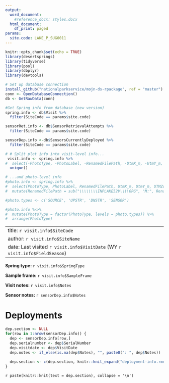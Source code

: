 ```yaml
---
output:
  word_document:
    #reference_docx: styles.docx
  html_document:
    df_print: paged
params:
  site.code: LAKE_P_SUG0011
---
```


```r
knitr::opts_chunk$set(echo = TRUE)
library(desertsprings)
library(tidyverse)
library(pool)
library(dbplyr)
library(devtools)

# Set up database connection
install_github("nationalparkservice/mojn-ds-rpackage", ref = "master")
conn <- OpenDatabaseConnection()
db <- GetRawData(conn)

#Get Spring info from database (new version)
spring.info <- db$Visit %>%
  filter(SiteCode == params$site.code)

sensorRet.info <- db$SensorRetrievalAttempts %>%
  filter(SiteCode == params$site.code)

sensorDep.info <-db$SensorsCurrentlyDeployed %>%
  filter(SiteCode == params$site.code)

# # Split plot info into visit-level info...
 visit.info <- spring.info %>%
#  select(-PhotoType, -PhotoLabel, -RenamedFilePath, -UtmX_m, -UtmY_m, -UTMZone, -PhotoNotes) %>%
  unique()

# ...and photo-level info
#photo.info <- spring.info %>%
#  select(PhotoType, PhotoLabel, RenamedFilePath, UtmX_m, UtmY_m, UTMZone, PhotoNotes) %>%
#  mutate(RenamedFilePath = sub("\\\\\\\\INPLAKE52V\\\\ORG", "M:", RenamedFilePath))

#photo.types <- c('SOURCE', 'UPSTR', 'DNSTR', 'SENSOR')

#photo.info %<>%
#  mutate(PhotoType = factor(PhotoType, levels = photo.types)) %>%
#  arrange(PhotoType)
```


---
title: `r visit.info$SiteCode`
author: `r visit.info$SiteName`
date: Last visited `r visit.info$VisitDate` (WY `r visit.info$FieldSeason`)
---

**Spring type: ** `r visit.info$SpringType`

**Sample frame: ** `r visit.info$SampleFrame`

**Visit notes: ** `r visit.info$Notes`

**Sensor notes: ** `r sensorDep.info$Notes`

# Deployments
```r
dep.section <- NULL
for(row in 1:nrow(sensorDep.info)) {
  dep <- sensorDep.info[row,]
  dep.serialnumber <- dep$SerialNumber
  dep.visitdate <- dep$VisitDate
  dep.notes <- if_else(is.na(dep$Notes), "", paste0(": ", dep$Notes))
  
  dep.section <- c(dep.section, knitr::knit_expand("deployment-info.rmd"), collapse = '\n')
}
```

`r paste(knitr::knit(text = dep.section), collapse = '\n')`

<!-- # Photos -->
<!-- ```{r include=FALSE} -->
<!--  photo.section <- NULL -->
<!--  for(row in 1:nrow(photo.info)) { -->
<!--   photo <- photo.info[row,] -->
<!--   photo.path <- photo$RenamedFilePath -->
<!--   photo.type <- photo$PhotoType -->
<!--   photo.label <- photo$PhotoLabel -->
<!--   utm.x <- photo$UtmX_m   utm.y <- photo$UtmY_m -->
<!--   utm.zone <- photo$UTMZone -->
<!--   photo.notes <- if_else(is.na(photo$PhotoNotes), "", paste0(": ", photo$PhotoNotes)) -->

<!--    photo.section <- c(photo.section, knitr::knit_expand("photo-info.rmd"), collapse = '\n') -->
<!--  } -->
<!-- ``` -->

<!-- `r paste(knitr::knit(text = photo.section), collapse = '\n')` -->

